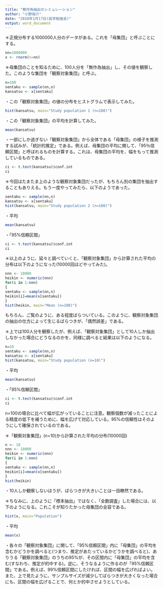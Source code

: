 ```yaml
---
title: "無作為抽出のシミュレーション"
author: "小野裕介"
date: "2018年1月17日(疫学勉強会)"
output: word_document
---
```



＊正規分布する1000000人分のデータがある。これを「母集団」と呼ぶことにする。
```r
nn=1000000
x <- rnorm(n=nn)
```

＊母集団のことを知るために、100人分を「無作為抽出」し、その値を観察した。このような集団を「観察対象集団」と呼ぶ。
```r
n=100
sentaku <- sample(nn,n)
kansatsu <- x[sentaku]
```

・この「観察対象集団」の値の分布をヒストグラムで表示してみた。
```r
hist(kansatsu, main="Study population 1 (n=100)")
```
・この「観察対象集団」の平均を計算してみた。
```r
mean(kansatsu)
```

・一部にしか過ぎない「観察対象集団」から全体である「母集団」の様子を推測する試みが、「統計的推定」である。例えば、母集団の平均に関して、「95％信頼区間」と呼ばれるものを計算する。これは、母集団の平均を、幅をもって推測しているものである。
```r
ci <- t.test(kansatsu)$conf.int
ci
```

＊今回はたまたま上のような観察対象集団だったが、もちろん別の集団を抽出することもありえる。もう一度やってみたら、以下のようであった。

```r
sentaku <- sample(nn,n)
kansatsu <- x[sentaku]
hist(kansatsu, main="Study population 2 (n=100)")
```

・平均
```r
mean(kansatsu)
```

・「95%信頼区間」
```r
ci <- t.test(kansatsu)$conf.int
ci
```

＊以上のように、延々と調べていくと、「観察対象集団」から計算された平均の分布は以下のようになった(10000回ほどやってみた)。

```r
nnn <- 10000
heikin <- numeric(nnn)
for(i in 1:nnn)
{
sentaku <- sample(nn,n)
heikin[i]=mean(x[sentaku])
}
hist(heikin, main="Mean (n=100)")
```

もちろん、ご覧のように、ある程度ばらついている。このように、観察対象集団の抽出の仕方によって生じるばらつきが、「偶然誤差」である。

＊上では100人分を観察したが、例えば、「観察対象集団」として10人しか抽出しなかった場合にどうなるのかを、同様に調べると結果は以下のようになる。
```r
n=10
sentaku <- sample(nn,n)
kansatsu <- x[sentaku]
hist(kansatsu, main="Study population (n=10)")
```

・平均
```r
mean(kansatsu)
```

・「95%信頼区間」
```r
ci <- t.test(kansatsu)$conf.int
ci
```
n=100の場合に比べて幅が広がっていることに注意。観察個数が減ったことによる精度の低下を補うために、幅を広げて対応している。95%の信頼性はそのようにして確保されているのである。

＊「観察対象集団」(n=10)から計算された平均の分布(10000回)

```r
n <- 10
nnn <- 10000
heikin <- numeric(nnn)
for(i in 1:nnn)
{
sentaku <- sample(nn,n)
heikin[i]=mean(x[sentaku])
}
hist(heikin)
```

・10人しか観察しないほうが、ばらつきが大きいことは一目瞭然である。



＊ちなみに、上のように「標本抽出」ではなく、「全数調査」した場合には、以下のようになる。これこそが知りたかった母集団の全容である。

```r
hist(x, main="Population")
```

・平均
```r
mean(x)
```

・各々の「観察対象集団」に関して、「95%信頼区間」内に「母集団」の平均を含むかどうかを調べると(つまり、推定があたっているかどうかを調べると)、ありうる「観察対象集団」のうちの95%が、その区間内に「母集団」の平均を含む(すなわち、推定が的中する)。逆に、そうなるように作るのが「95%信頼区間」である。例えば、99%信頼区間にしたければ、区間の幅を広げればよい。また、上で見たように、サンプルサイズが減少してばらつきが大きくなった場合にも、区間の幅を広げることで、何とか的中させようとしている。